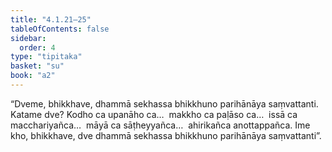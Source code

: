 ```yaml
---
title: "4.1.21–25"
tableOfContents: false
sidebar:
  order: 4
type: "tipitaka"
basket: "su"
book: "a2"
---
```



<DynamicBreadcrumb />

<Division number="185" book="a2">

<Paragraph number="280" book="a2">
“Dveme, bhikkhave, dhammā sekhassa bhikkhuno parihānāya saṃvattanti. Katame dve? Kodho ca upanāho ca…  makkho ca paḷāso ca…  issā ca macchariyañca…  māyā ca sāṭheyyañca…  ahirikañca anottappañca. Ime kho, bhikkhave, dve dhammā sekhassa bhikkhuno parihānāya saṃvattanti”.
</Paragraph>
</Division>